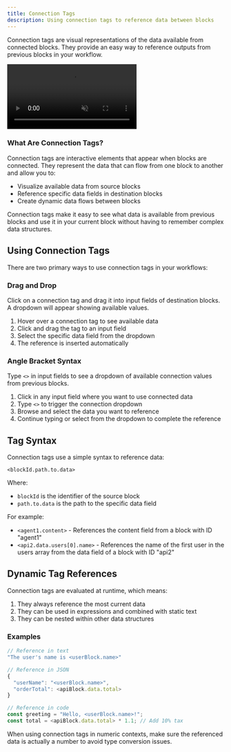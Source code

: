 ```yaml
---
title: Connection Tags
description: Using connection tags to reference data between blocks
---
```



Connection tags are visual representations of the data available from connected blocks. They provide an easy way to reference outputs from previous blocks in your workflow.

<div>
  <video 
    autoPlay 
    loop 
    muted 
    playsInline
    className="w-full"
    src="/connections.mp4"
  >
  </video>
</div>

### What Are Connection Tags?

Connection tags are interactive elements that appear when blocks are connected. They represent the data that can flow from one block to another and allow you to:

- Visualize available data from source blocks
- Reference specific data fields in destination blocks
- Create dynamic data flows between blocks

<Callout type="info">
  Connection tags make it easy to see what data is available from previous blocks and use it in your current block without having to remember complex data structures.
</Callout>

## Using Connection Tags

There are two primary ways to use connection tags in your workflows:

<div className="grid grid-cols-1 md:grid-cols-2 gap-4 my-6">
  <div className="border border-gray-200 dark:border-gray-800 rounded-lg p-4">
    <h3 className="font-medium text-lg mb-2">Drag and Drop</h3>
    <div className="text-sm text-gray-600 dark:text-gray-400">
      Click on a connection tag and drag it into input fields of destination blocks. A dropdown will appear showing available values.
    </div>
    <ol className="mt-2 text-sm text-gray-600 dark:text-gray-400 list-decimal pl-5">
      <li>Hover over a connection tag to see available data</li>
      <li>Click and drag the tag to an input field</li>
      <li>Select the specific data field from the dropdown</li>
      <li>The reference is inserted automatically</li>
    </ol>
  </div>
  
  <div className="border border-gray-200 dark:border-gray-800 rounded-lg p-4">
    <h3 className="font-medium text-lg mb-2">Angle Bracket Syntax</h3>
    <div className="text-sm text-gray-600 dark:text-gray-400">
      Type <code>&lt;&gt;</code> in input fields to see a dropdown of available connection values from previous blocks.
    </div>
    <ol className="mt-2 text-sm text-gray-600 dark:text-gray-400 list-decimal pl-5">
      <li>Click in any input field where you want to use connected data</li>
      <li>Type <code>&lt;&gt;</code> to trigger the connection dropdown</li>
      <li>Browse and select the data you want to reference</li>
      <li>Continue typing or select from the dropdown to complete the reference</li>
    </ol>
  </div>
</div>

## Tag Syntax

Connection tags use a simple syntax to reference data:

```
<blockId.path.to.data>
```

Where:
- `blockId` is the identifier of the source block
- `path.to.data` is the path to the specific data field

For example:
- `<agent1.content>` - References the content field from a block with ID "agent1"
- `<api2.data.users[0].name>` - References the name of the first user in the users array from the data field of a block with ID "api2"

## Dynamic Tag References

Connection tags are evaluated at runtime, which means:

1. They always reference the most current data
2. They can be used in expressions and combined with static text
3. They can be nested within other data structures

### Examples

```javascript
// Reference in text
"The user's name is <userBlock.name>"

// Reference in JSON
{
  "userName": "<userBlock.name>",
  "orderTotal": <apiBlock.data.total>
}

// Reference in code
const greeting = "Hello, <userBlock.name>!";
const total = <apiBlock.data.total> * 1.1; // Add 10% tax
```

<Callout type="warning">
  When using connection tags in numeric contexts, make sure the referenced data is actually a number to avoid type conversion issues.
</Callout> 